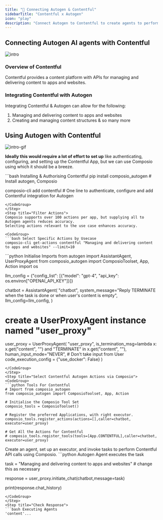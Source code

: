 ```yaml
---
title: "🚀 Connecting Autogen & Contentful"
sidebarTitle: "Contentful x Autogen"
icon: "play"
description: "Connect Autogen to Contentful to create agents to perform tasks using natural language"
---
```


## Connecting Autogen AI agents with Contentful
![intro](/media/intro.jpg)

### Overview of Contentful

Contentful provides a content platform with APIs for managing and delivering content to apps and websites.

### Integrating Contentful with Autogen

Integrating Contentful & Autogen can allow for the following:

1. Managing and delivering content to apps and websites
2. Creating and managing content structures
& so many more

## Using Autogen with Contentful
![intro-gif](/media/intro.gif)
<Steps>
<Step title="Setting Up the Environment">

**Ideally this would require a lot of effort to set up** like authenticating, configuring, and setting up the Contentful App, but we can use Composio using which it should be a breeze.

<CodeGroup>
```bash Installing & Authorising Contentful
pip install composio_autogen # Install autogen, Composio 

composio-cli add contentful # One line to authenticate, configure and add Contentful integration for Autogen
```
</CodeGroup>
</Step>
<Step title="Filter Actions">
Composio supports over 100 actions per app, but supplying all to Autogen agents reduces accuracy.
Selecting actions relevant to the use case enhances accuracy.

<CodeGroup>
```bash Select Specific Actions by Usecase
composio-cli get-actions contentful "Managing and delivering content to apps and websites" --limit=10
```
</CodeGroup>

</Step>
<Step title="Import Base Packages">

<CodeGroup>
```python Initialise Imports
from autogen import AssistantAgent, UserProxyAgent
from composio_autogen import ComposioToolset, App, Action
import os

llm_config = {"config_list": [{"model": "gpt-4", "api_key": os.environ["OPENAI_API_KEY"]}]}

chatbot = AssistantAgent(
    "chatbot",
    system_message="Reply TERMINATE when the task is done or when user's content is empty",
    llm_config=llm_config,
)

# create a UserProxyAgent instance named "user_proxy"
user_proxy = UserProxyAgent(
    "user_proxy",
    is_termination_msg=lambda x: x.get("content", "") and "TERMINATE" in x.get("content", ""),
    human_input_mode="NEVER", # Don't take input from User
    code_execution_config = {"use_docker": False}
)
```
</CodeGroup>
</Step>
<Step title="Select Contentful Autogen Actions via Composio">
<CodeGroup>
```python Tools For Contentful
# Import from composio_autogen
from composio_autogen import ComposioToolset, App, Action

# Initialise the Composio Tool Set
composio_tools = ComposioToolset()

# Register the preferred Applications, with right executor. 
composio_tools.register_actions(actions=[],caller=chatbot, executor=user_proxy)

# Get All the Actions for Contentful
# composio_tools.register_tools(tools=[App.CONTENTFUL],caller=chatbot, executor=user_proxy) 
```
</CodeGroup>
</Step>
<Step title="Execute the Agent">
Create an agent, set up an executor, and invoke tasks to perform Contentful API calls using Composio. 
<CodeGroup>
```python Autogen Agent executes the task

task = "Managing and delivering content to apps and websites" # change this as necessary

response = user_proxy.initiate_chat(chatbot,message=task)

print(response.chat_history)
```
</CodeGroup>
</Step>
<Step title="Check Response">
```bash Executing Agents
'content'...
```
</Step>
</Steps>
